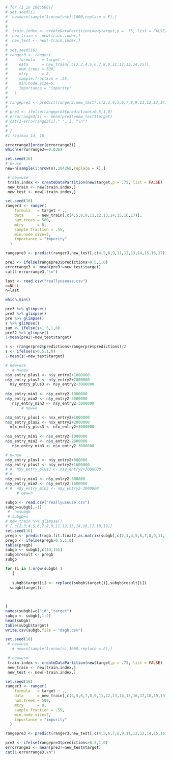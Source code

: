 















```r
# for (i in 100:500){
# set.seed(i)
#  new=use[sample(1:nrow(use),1000,replace = F),]
# 
# 
#  train.index <- createDataPartition(new$target,p = .75, list = FALSE)
#  new_train <- new[train.index,]
#  new_test <- new[-train.index,]
# 
# set.seed(16)
# ranger3 <- ranger(
#     formula   = target ~ .,
#     data      = new_train[,c(2,3,4,5,6,7,8,9,11,12,13,14,15)],
#     num.trees = 500,
#     mtry      = 8,
#     sample.fraction = .55,
#     min.node.size=5,
#     importance = "impurity"
#   )
# 
# rangepre3 <- predict(ranger3,new_test[,c(2,3,4,5,6,7,8,9,11,12,13,14,15)],type = "response")
# 
# pre3 <- ifelse(rangepre3$predictions>0.5,1,0)
# errorrange3[i] <- mean(pre3!=new_test$target)
# cat(1-errorrange3[i]," ", i, "\n")
# 
# }
#1 7zuihao 14, 16, 


```

```r
errorrange3[order(errorrange3)]
which(errorrange3==0.036)

```

```r

set.seed(16)
# n=use
new=n[sample(1:nrow(n),104268,replace = F),]

 # new=use
 train.index <- createDataPartition(new$target,p = .75, list = FALSE)
 new_train <- new[train.index,]
 new_test <- new[-train.index,]

set.seed(16)
ranger3 <- ranger(
    formula   = target ~ ., 
    data      = new_train[,c(4,5,8,9,11,12,13,14,15,16,17)], 
    num.trees = 500,
    mtry      = 8,
    sample.fraction = .55,
    min.node.size=5,
    importance = "impurity"
  )

rangepre3 <- predict(ranger3,new_test[,c(4,5,8,9,11,12,13,14,15,16,17)],type = "response")

pre3 <- ifelse(rangepre3$predictions>0.5,1,0)
errorrange3 <- mean(pre3!=new_test$target)
cat(1-errorrange3,"\n")

```
```r
last <- read.csv("reallyuseuse.csv")
n=NULL
n=last


```




```r
which.min()
```

```r
pre3 %>% glimpse()
pre2 %>% glimpse()
pre %>% glimpse()
s %>% glimpse()
sum <- ifelse(s>1.5,1,0)
pre22 %>% glimpse()
1-mean(pre2!=new_test$target)

s <- (rangerpre2$predictions+rangerpre$predictions)/2
s <- ifelse(s>0.5,1,0)
1-mean(s!=new_test$target)
```






```r
# new=use
   # n=new
n$y_entry_plus1 <- n$y_entry2+1000000
n$y_entry_plus2 <- n$y_entry2+2000000
  n$y_entry_plus3 <- n$y_entry2+3000000
 
n$y_entry_min1 <- n$y_entry2-1000000
n$y_entry_min2 <- n$y_entry2-2000000
   n$y_entry_min3 <- n$y_entry2-3000000
       # new=n

```
```r
n$x_entry_plus1 <- n$x_entry2+1000000
n$x_entry_plus2 <- n$x_entry2+2000000
  n$x_entry_plus3 <- n$x_entry2+3000000
 
n$x_entry_min1 <- n$x_entry2-1000000
n$x_entry_min2 <- n$x_entry2-2000000
   n$x_entry_min3 <- n$x_entry2-3000000
```


```r
# n=new
n$y_entry_plus1 <- n$y_entry2+800000
n$y_entry_plus2 <- n$y_entry2+1600000
# #  n$y_entry_plus3 <- n$y_entry2+3000000
# # 
n$y_entry_min1 <- n$y_entry2-800000
n$y_entry_min2 <- n$y_entry2-1600000
# #  n$y_entry_min3 <- n$y_entry2-3000000
     # new=n
```


```r
subgb <- read.csv("reallyuseuse.csv")
subgb=subgb[,-1]
 #  n=subgb
 # subgb=n
# new_train %>% glimpse()
# [,c(2,3,4,5,6,7,8,9,11,12,13,14,16,17,18,19)]
set.seed(16)
pregb <- predict(xgb.fit.final2,as.matrix(subgb[,c(2,3,4,5,6,7,8,9,11,12,13,14,16,17,18,19)]),type = "response")
pregb <- ifelse(pregb>0.5,1,0)
table(pregb)
subgb <- subgb[,c(10,15)]
subgb$result <- pregb
subgb

for (i in 1:nrow(subgb) )
   {
   
   subgb$target[i] <- replace(subgb$target[i],subgb$result[i]) 
  subgb$target[i]
   
   

}
names(subgb)=c("id","target")
subgb <- subgb[,1:2]
head(subgb)
table(subgb$target)
write.csv(subgb,file = "dagb.csv")
```


```r

set.seed(16)
 # new=use
   # new=n[sample(1:nrow(n),1000,replace = F),]

 # new=use
 train.index <- createDataPartition(new$target,p = .75, list = FALSE)
 new_train <- new[train.index,]
 new_test <- new[-train.index,]

set.seed(16)
ranger3 <- ranger(
    formula   = target ~ ., 
    data      = new_train[,c(4,5,6,7,8,9,11,12,13,14,15,16,17,18,19,19,18)], 
    num.trees = 500,
    mtry      = 8,
    sample.fraction = .55,
    min.node.size=5,
    importance = "impurity"
  )

rangepre3 <- predict(ranger3,new_test[,c(4,5,6,7,8,9,11,12,13,14,15,16,17,18,19,19,18)],type = "response")

pre3 <- ifelse(rangepre3$predictions>0.5,1,0)
errorrange3 <- mean(pre3!=new_test$target)
cat(1-errorrange3,\n")


```


